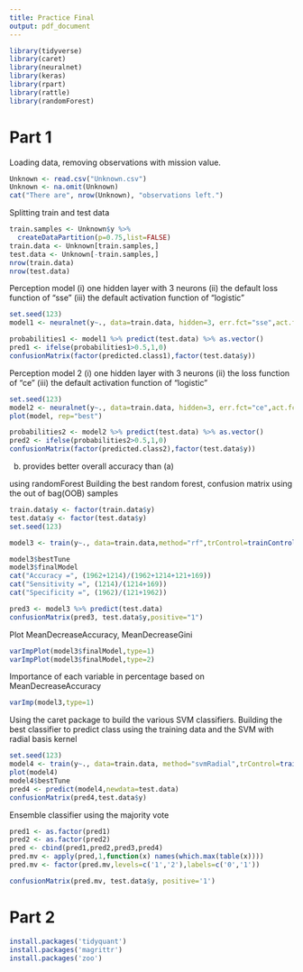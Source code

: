 ```yaml
---
title: Practice Final
output: pdf_document
---
```

```r
library(tidyverse)
library(caret)
library(neuralnet)
library(keras)
library(rpart)
library(rattle)
library(randomForest)
```
# Part 1
Loading data, removing observations with mission value.
```r
Unknown <- read.csv("Unknown.csv")
Unknown <- na.omit(Unknown)
cat("There are", nrow(Unknown), "observations left.")
```

Splitting train and test data
```r
train.samples <- Unknown$y %>%
  createDataPartition(p=0.75,list=FALSE)
train.data <- Unknown[train.samples,]
test.data <- Unknown[-train.samples,]
nrow(train.data)
nrow(test.data)
```

Perception model
(i) one hidden layer with 3 neurons
(ii) the default loss function of "sse"
(iii) the default activation function of "logistic"
```r
set.seed(123)
model1 <- neuralnet(y~., data=train.data, hidden=3, err.fct="sse",act.fct="logistic",linear.output=FALSE)

probabilities1 <- model1 %>% predict(test.data) %>% as.vector()
pred1 <- ifelse(probabilities1>0.5,1,0)
confusionMatrix(factor(predicted.class1),factor(test.data$y))
```

Perception model 2
(i) one hidden layer with 3 neurons
(ii) the loss function of "ce"
(iii) the default activation function of "logistic"
```r
set.seed(123)
model2 <- neuralnet(y~., data=train.data, hidden=3, err.fct="ce",act.fct="logistic",linear.output=FALSE)
plot(model, rep="best")

probabilities2 <- model2 %>% predict(test.data) %>% as.vector()
pred2 <- ifelse(probabilities2>0.5,1,0)
confusionMatrix(factor(predicted.class2),factor(test.data$y))
```

(b) provides better overall accuracy than (a)

 using randomForest
 Building the best random forest, confusion matrix using the out of bag(OOB) samples
```r
train.data$y <- factor(train.data$y)
test.data$y <- factor(test.data$y)
set.seed(123)

model3 <- train(y~., data=train.data,method="rf",trControl=trainControl("cv",number=10),importance=TRUE)

model3$bestTune
model3$finalModel
cat("Accuracy =", (1962+1214)/(1962+1214+121+169))
cat("Sensitivity =", (1214)/(1214+169))
cat("Specificity =", (1962)/(121+1962))
```
```r
pred3 <- model3 %>% predict(test.data)
confusionMatrix(pred3, test.data$y,positive="1")
```

 Plot MeanDecreaseAccuracy, MeanDecreaseGini
```r
varImpPlot(model3$finalModel,type=1)
varImpPlot(model3$finalModel,type=2)
```

 Importance of each variable in percentage based on MeanDecreaseAccuracy
```r
varImp(model3,type=1)
```

 Using the caret package to build the various SVM classifiers. Building the best classifier to predict class using the training data and the SVM with radial basis kernel
```r
set.seed(123)
model4 <- train(y~., data=train.data, method="svmRadial",trControl=trainControl("cv",number=10),tuneLength=10)
plot(model4)
model4$bestTune
pred4 <- predict(model4,newdata=test.data)
confusionMatrix(pred4,test.data$y)
```

Ensemble classifier using the majority vote
```r
pred1 <- as.factor(pred1)
pred2 <- as.factor(pred2)
pred <- cbind(pred1,pred2,pred3,pred4)
pred.mv <- apply(pred,1,function(x) names(which.max(table(x))))
pred.mv <- factor(pred.mv,levels=c('1','2'),labels=c('0','1'))

confusionMatrix(pred.mv, test.data$y, positive='1')
```

# Part 2
```r
install.packages('tidyquant')
install.packages('magrittr')
install.packages('zoo')
```